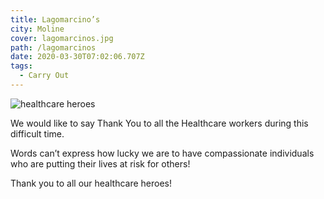 ```yaml
---
title: Lagomarcino’s
city: Moline
cover: lagomarcinos.jpg
path: /lagomarcinos
date: 2020-03-30T07:02:06.707Z
tags:
  - Carry Out
---
```



<InfoCard
  name="Lagomarcino’s"
  street="1422 5th Ave"
  city="Moline, Illinois 61265"
  website="https://lagomarcinos.com/"
  facebookUrl="https://www.facebook.com/Lagomarcinos/"
  phoneNumber="(309) 764-1814"
/>

![healthcare heroes](lago-2.jpg "healthcare heroes")

We would like to say Thank You to all the Healthcare workers during this difficult time.

Words can’t express how lucky we are to have compassionate individuals who are putting their lives at risk for others!

Thank you to all our healthcare heroes!
